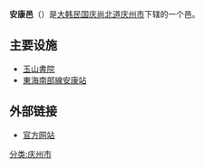 {{Infobox Korean settlement
| title         = 安康邑
| context       = 
| logo          = 
| logowidth     = 
| img           = 
| imgwidth      = 
| imgcaption    = 
| hangul        = 안강읍     
| hanja         = 安康邑
| rr            = Angang-eup
| mr            = Angang-ŭp
| area_km2      = 138.6
| areanote      = 
| elevation_m   = 
| elevationnote = 
| pop           = 33802
| popnote       =
| popyear       = 2008
| popden_km2    = 
| popdennote    = 
| gov           = [[庆州市|庆州市]]
| mayor         = 
| capital       = 
| divs          =
| region        = [[庆州市|庆州市]]
| dialect       = [[庆尚道方言|庆尚道方言]]
| map           = Gyeongju map-Angang-eup-01.png
| mapwidth      = 
| mapcaption    = 
| text          = 
}}
'''安康邑'''（{{kor|諺=안강읍|漢=安康邑|羅=Angang eup|f=y}}）是[[大韩民国|大韩民国]][[庆尚北道|庆尚北道]][[庆州市|庆州市]]下辖的一个邑。
==主要设施==
*[[玉山書院_(慶州市)|玉山書院]]
*[[東海南部線|東海南部線]][[安康站|安康站]]

==外部链接==
*[http://www.gyeongju.go.kr/village/open_content/angang/main.jsp 官方网站]{{dead link|date=2017年12月 |bot=InternetArchiveBot |fix-attempted=yes }}
{{庆州市行政区划}}
[[分类:庆州市|分类:庆州市]]